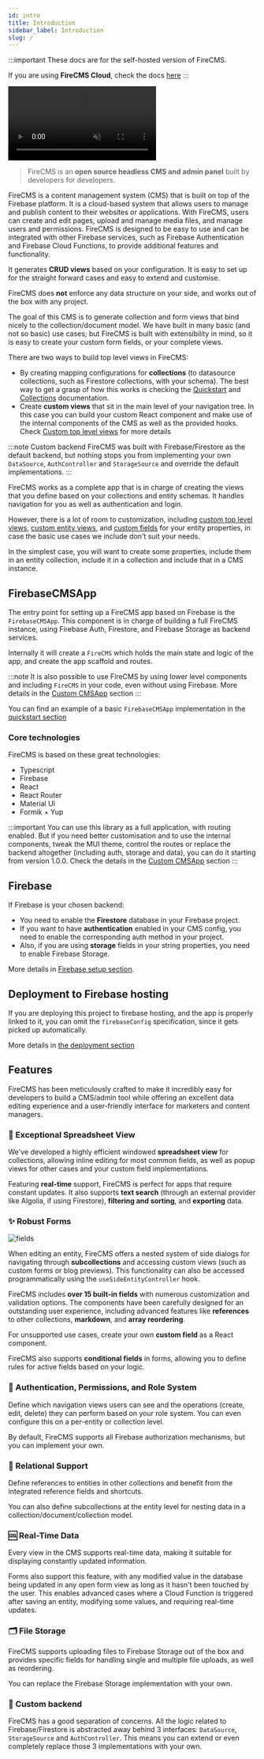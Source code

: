 ```yaml
---
id: intro
title: Introduction
sidebar_label: Introduction
slug: /
---
```



:::important
These docs are for the self-hosted version of FireCMS.

If you are using **FireCMS Cloud**, check the docs [here](./cloud/)
:::

<video class="intro_video" loop autoPlay muted>
  <source src="/img/dark_mode.mp4" type="video/mp4"/>
</video>


> FireCMS is an **open source headless CMS and admin panel** built by developers
> for developers.

FireCMS is a content management system (CMS) that is built on top of the
Firebase platform. It is a cloud-based system that allows users to manage and
publish content to their websites or applications. With FireCMS, users can
create and edit pages, upload and manage media files, and manage users and
permissions. FireCMS is designed to be easy to use and can be integrated with
other Firebase services, such as Firebase Authentication and Firebase Cloud
Functions, to provide additional features and functionality.

It generates **CRUD views** based on your configuration. It is easy to set up
for the straight forward cases and easy to extend and customise.

FireCMS does **not** enforce any data structure on your side, and works out of
the box with any project.

The goal of this CMS is to generate collection and form views that bind nicely
to the collection/document model. We have built in many basic (and not
so basic) use cases; but FireCMS is built with extensibility in mind, so it is
easy to create your custom form fields, or your complete views.

There are two ways to build top level views in FireCMS:

- By creating mapping configurations for **collections** (to datasource
  collections, such as Firestore collections, with your schema).
  The best way to get a grasp of how
  this works is checking the [Quickstart](quickstart.mdx) and
  [Collections](collections/collections.md)
  documentation.
- Create **custom views** that sit in the main level of your navigation tree. In
  this case you can build your custom React component and make use of the
  internal components of the CMS as well as the provided hooks.
  Check [Custom top level views](navigation/custom_top_level_views.mdx) for more
  details

:::note Custom backend
FireCMS was built with Firebase/Firestore as the default backend, but nothing
stops you from implementing your own `DataSource`, `AuthController` and
`StorageSource` and override the default implementations.
:::

FireCMS works as a complete app that is in charge of creating the views that
you define based on your collections and entity schemas. It handles
navigation for you as well as authentication and login.

However, there is a lot of room to customization,
including [custom top level views](navigation/custom_top_level_views.mdx),
[custom entity views](collections/custom_entity_views.md),
and [custom fields](properties/custom_fields.md)
for your entity properties, in case the basic use cases we include don't suit
your needs.

In the simplest case, you will want to create some properties, include them
in an entity collection, include it in a collection and include that in a CMS
instance.

## FirebaseCMSApp

The entry point for setting up a FireCMS app based on Firebase is
the `FirebaseCMSApp`.
This component is in charge of building a full FireCMS instance, using Firebase
Auth,
Firestore, and Firebase Storage as backend services.

Internally it will create a `FireCMS` which holds the main state and
logic of the app, and create the app scaffold and routes.

:::note
It is also possible to use FireCMS by using lower level components and including
`FireCMS` in your code, even without using Firebase.
More details in the [Custom CMSApp](custom_cms_app.mdx) section
:::

You can find an example of a basic `FirebaseCMSApp` implementation in the
[quickstart section](quickstart.mdx)

### Core technologies

FireCMS is based on these great technologies:

- Typescript
- Firebase
- React
- React Router
- Material UI
- Formik + Yup

:::important
You can use this library as a full application, with routing enabled.
But if you need better customisation and to use the internal components, tweak
the
MUI theme, control the routes or replace the backend altogether
(including auth, storage and data), you can do it starting from version 1.0.0.
Check the details in the [Custom CMSApp](custom_cms_app.mdx) section
:::

## Firebase

If Firebase is your chosen backend:

* You need to enable the **Firestore** database in your Firebase project.
* If you want to have  **authentication** enabled in your CMS config, you need
  to enable
  the corresponding auth method in your project.
* Also, if you are using **storage** fields in your string properties, you need
  to enable Firebase Storage.

More details in [Firebase setup section](firebase_setup.md).

## Deployment to Firebase hosting

If you are deploying this project to firebase hosting, and the app is properly
linked to it, you can omit the `firebaseConfig` specification, since it gets
picked up automatically.

More details in [the deployment section](deployment.md)

## Features

FireCMS has been meticulously crafted to make it incredibly easy for developers
to build a CMS/admin tool while offering an excellent data editing experience
and a user-friendly interface for marketers and content managers.

### 🏓 Exceptional Spreadsheet View

We've developed a highly efficient windowed **spreadsheet view** for
collections, allowing inline editing for most common fields, as well as popup
views for other cases and your custom field implementations.

Featuring **real-time** support, FireCMS is perfect for apps that require
constant updates. It also supports **text search** (through an external provider
like Algolia, if using Firestore), **filtering and sorting**, and **exporting**
data.

### ✨ Robust Forms

![fields](https://firecms.co/img/post_editing.png)

When editing an entity, FireCMS offers a nested system of side dialogs for
navigating through **subcollections** and accessing custom views (such as custom
forms or blog previews). This functionality can also be accessed
programmatically using the `useSideEntityController` hook.

FireCMS includes **over 15 built-in fields** with numerous customization and
validation options. The components have been carefully designed for an
outstanding user experience, including advanced features like **references** to
other collections, **markdown**, and **array reordering**.

For unsupported use cases, create your own **custom field** as a React
component.

FireCMS also supports **conditional fields** in forms, allowing you to define
rules for active fields based on your logic.

### 👮 Authentication, Permissions, and Role System

Define which navigation views users can see and the operations (create, edit,
delete) they can perform based on your role system. You can even configure this
on a per-entity or collection level.

By default, FireCMS supports all Firebase authorization mechanisms, but you can
implement your own.

### 🏹 Relational Support

Define references to entities in other collections and benefit from the
integrated reference fields and shortcuts.

You can also define subcollections at the entity level for nesting data in a
collection/document/collection model.

### 🆒 Real-Time Data

Every view in the CMS supports real-time data, making it suitable for displaying
constantly updated information.

Forms also support this feature, with any modified value in the database being
updated in any open form view as long as it hasn't been touched by the user.
This enables advanced cases where a Cloud Function is triggered after saving an
entity, modifying some values, and requiring real-time updates.

### 🗂️ File Storage

FireCMS supports uploading files to Firebase Storage out of the box and provides
specific fields for handling single and multiple file uploads, as well as
reordering.

You can replace the Firebase Storage implementation with your own.

### 🙌 Custom backend

FireCMS has a good separation of concerns. All the logic related to
Firebase/Firestore is abstracted away behind 3 interfaces: `DataSource`,
`StorageSource` and `AuthController`. This means you can extend or even
completely
replace those 3 implementations with your own.
